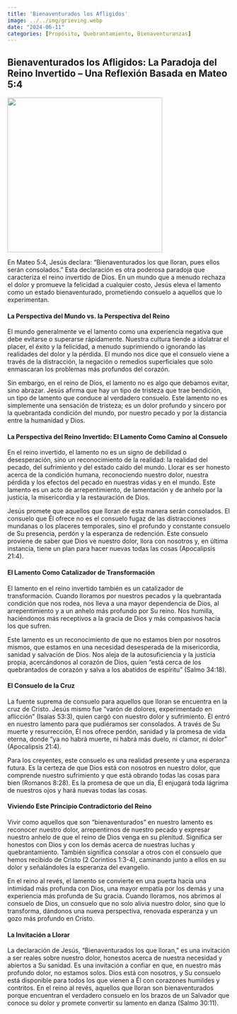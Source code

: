 ```yaml
---
title: 'Bienaventurados los Afligidos'
image: ../../img/grieving.webp
date: "2024-06-11"
categories: [Propósito, Quebrantamiento, Bienaventuranzas]
---
```


## Bienaventurados los Afligidos: La Paradoja del Reino Invertido – Una Reflexión Basada en Mateo 5:4

![](../../img/grieving.webp){fig-align="center" width="350"}

En Mateo 5:4, Jesús declara: “Bienaventurados los que lloran, pues ellos serán consolados.” Esta declaración es otra poderosa paradoja que caracteriza el reino invertido de Dios. En un mundo que a menudo rechaza el dolor y promueve la felicidad a cualquier costo, Jesús eleva el lamento como un estado bienaventurado, prometiendo consuelo a aquellos que lo experimentan.

#### La Perspectiva del Mundo vs. la Perspectiva del Reino

El mundo generalmente ve el lamento como una experiencia negativa que debe evitarse o superarse rápidamente. Nuestra cultura tiende a idolatrar el placer, el éxito y la felicidad, a menudo suprimiendo o ignorando las realidades del dolor y la pérdida. El mundo nos dice que el consuelo viene a través de la distracción, la negación o remedios superficiales que solo enmascaran los problemas más profundos del corazón.

Sin embargo, en el reino de Dios, el lamento no es algo que debamos evitar, sino abrazar. Jesús afirma que hay un tipo de tristeza que trae bendición, un tipo de lamento que conduce al verdadero consuelo. Este lamento no es simplemente una sensación de tristeza; es un dolor profundo y sincero por la quebrantada condición del mundo, por nuestro pecado y por la distancia entre la humanidad y Dios.

#### La Perspectiva del Reino Invertido: El Lamento Como Camino al Consuelo

En el reino invertido, el lamento no es un signo de debilidad o desesperación, sino un reconocimiento de la realidad: la realidad del pecado, del sufrimiento y del estado caído del mundo. Llorar es ser honesto acerca de la condición humana, reconociendo nuestro dolor, nuestra pérdida y los efectos del pecado en nuestras vidas y en el mundo. Este lamento es un acto de arrepentimiento, de lamentación y de anhelo por la justicia, la misericordia y la restauración de Dios.

Jesús promete que aquellos que lloran de esta manera serán consolados. El consuelo que Él ofrece no es el consuelo fugaz de las distracciones mundanas o los placeres temporales, sino el profundo y constante consuelo de Su presencia, perdón y la esperanza de redención. Este consuelo proviene de saber que Dios ve nuestro dolor, llora con nosotros y, en última instancia, tiene un plan para hacer nuevas todas las cosas (Apocalipsis 21:4).

#### El Lamento Como Catalizador de Transformación

El lamento en el reino invertido también es un catalizador de transformación. Cuando lloramos por nuestros pecados y la quebrantada condición que nos rodea, nos lleva a una mayor dependencia de Dios, al arrepentimiento y a un anhelo más profundo por Su reino. Nos humilla, haciéndonos más receptivos a la gracia de Dios y más compasivos hacia los que sufren.

Este lamento es un reconocimiento de que no estamos bien por nosotros mismos, que estamos en una necesidad desesperada de la misericordia, sanidad y salvación de Dios. Nos aleja de la autosuficiencia y la justicia propia, acercándonos al corazón de Dios, quien “está cerca de los quebrantados de corazón y salva a los abatidos de espíritu” (Salmo 34:18).

#### El Consuelo de la Cruz

La fuente suprema de consuelo para aquellos que lloran se encuentra en la cruz de Cristo. Jesús mismo fue “varón de dolores, experimentado en aflicción” (Isaías 53:3), quien cargó con nuestro dolor y sufrimiento. Él entró en nuestro lamento para que pudiéramos ser consolados. A través de Su muerte y resurrección, Él nos ofrece perdón, sanidad y la promesa de vida eterna, donde “ya no habrá muerte, ni habrá más duelo, ni clamor, ni dolor” (Apocalipsis 21:4).

Para los creyentes, este consuelo es una realidad presente y una esperanza futura. Es la certeza de que Dios está con nosotros en nuestro dolor, que comprende nuestro sufrimiento y que está obrando todas las cosas para bien (Romanos 8:28). Es la promesa de que un día, Él enjugará toda lágrima de nuestros ojos y hará nuevas todas las cosas.

#### Viviendo Este Principio Contradictorio del Reino

Vivir como aquellos que son “bienaventurados” en nuestro lamento es reconocer nuestro dolor, arrepentirnos de nuestro pecado y expresar nuestro anhelo de que el reino de Dios venga en su plenitud. Significa ser honestos con Dios y con los demás acerca de nuestras luchas y quebrantamiento. También significa consolar a otros con el consuelo que hemos recibido de Cristo (2 Corintios 1:3-4), caminando junto a ellos en su dolor y señalándoles la esperanza del evangelio.

En el reino al revés, el lamento se convierte en una puerta hacia una intimidad más profunda con Dios, una mayor empatía por los demás y una experiencia más profunda de Su gracia. Cuando lloramos, nos abrimos al consuelo de Dios, un consuelo que no solo alivia nuestro dolor, sino que lo transforma, dándonos una nueva perspectiva, renovada esperanza y un gozo más profundo en Cristo.

#### La Invitación a Llorar

La declaración de Jesús, “Bienaventurados los que lloran,” es una invitación a ser reales sobre nuestro dolor, honestos acerca de nuestra necesidad y abiertos a Su sanidad. Es una invitación a confiar en que, en nuestro más profundo dolor, no estamos solos. Dios está con nosotros, y Su consuelo está disponible para todos los que vienen a Él con corazones humildes y contritos. En el reino al revés, aquellos que lloran son bienaventurados porque encuentran el verdadero consuelo en los brazos de un Salvador que conoce su dolor y promete convertir su lamento en danza (Salmo 30:11).
